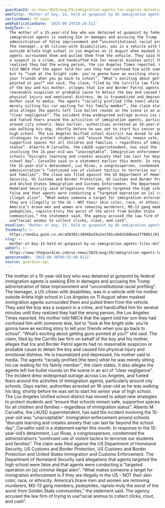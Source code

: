 ```yaml
---
guardianId: us-news/2025/aug/29/immigration-agents-los-angeles-detention-damages-claim
webTitle: 'Mother of boy, 15, held at gunpoint by US immigration agents files $1m claim'
sectionName: US news
webPublicationDate: '2025-08-29T20:26:51Z'
bodyText: >-
  The mother of a 15-year-old boy who was detained at gunpoint by federal
  immigration agents is seeking $1m in damages and accusing the Trump
  administration of false imprisonment and “unconstitutional racial profiling”.
  The teenager, a US citizen with disabilities, was in a vehicle with his mother
  outside Arleta high school in Los Angeles on 11 August when masked immigration
  agents surrounded them and pulled them from the vehicle. They said the boy was
  a suspect in a crime, and handcuffed him for several minutes until they
  realized they had the wrong person, the Los Angeles Times reported. His mother
  told NBC4 that the agent told her son they had confused him with someone else,
  but to “look at the bright side: you’re gonna have an exciting story to tell
  your friends when you go back to school”. “What’s exciting about getting guns
  pointed at you?” she said. The claim, filed by the Carrillo law firm on behalf
  of the boy and his mother, alleges that Ice and Border Patrol agents had no
  reasonable suspicion or probable cause to detain the boy and caused him
  physical injury and emotional distress. He is traumatized and depressed, his
  mother said to media. The agents “racially profiled [the teen] while he was
  merely sitting his car waiting for his family member”, the claim states. It
  also alleges the agents left live bullet rounds on the scene in an act of
  “clear negligence”. The incident drew widespread outrage across Los Angeles,
  and fueled fears around the activities of immigration agents, particularly
  around city schools. Days earlier, authorities arrested an 18-year-old as he
  was walking his dog, shortly before he was set to start his senior year of
  high school. The Los Angeles Unified school district has moved to adopt new
  strategies to protect students and “ensure that schools remain safe,
  supportive spaces for all children and families – regardless of immigration
  status”. Alberto M Carvalho, the LAUSD superintendent, has said the incident
  involving the 15-year-old was “unacceptable”. Immigration enforcement around
  schools “disrupts learning and creates anxiety that can last far beyond the
  school day”, Carvalho said in a statement earlier this month. In response to
  the 15-year-old’s detainment, Luz Rivas, a congressperson, condemned the
  administration’s “continued use of violent tactics to terrorize our students
  and families”. The claim was filed against the US Department of Homeland
  Security, US Customs and Border Protection, US Customs and Border Protection
  and United States Immigration and Customs Enforcement. The Department of
  Homeland Security said allegations that agents targeted the high school were
  false and that agents were conducting a “targeted operation on [a] criminal
  illegal alien”. “What makes someone a target for immigration enforcement is if
  they are illegally in the US – NOT their skin color, race, or ethnicity.
  America’s brave men and women are removing murderers, MS-13 gang members,
  pedophiles, rapists–truly the worst of the worst from Golden State
  communities,” the statement said. The agency accused the law firm of trying to
  use“racial animus to collect clicks, clout, and cash”.
headline: 'Mother of boy, 15, held at gunpoint by US immigration agents files $1m claim'
thumbnail: >-
  https://media.guim.co.uk/a50301c18948a29a2ec591ceb0d180bea37f8861/83_0_1348_1080/500.jpg
slug: >-
  mother-of-boy-15-held-at-gunpoint-by-us-immigration-agents-files-dollar1m-claim
webUrl: >-
  https://www.theguardian.com/us-news/2025/aug/29/immigration-agents-los-angeles-detention-damages-claim
generatedAt: '2025-08-30T09:55:40.811Z'
source: guardian-api
---
```

The mother of a 15-year-old boy who was detained at gunpoint by federal immigration agents is seeking $1m in damages and accusing the Trump administration of false imprisonment and “unconstitutional racial profiling”. The teenager, a US citizen with disabilities, was in a vehicle with his mother outside Arleta high school in Los Angeles on 11 August when masked immigration agents surrounded them and pulled them from the vehicle. They said the boy was a suspect in a crime, and handcuffed him for several minutes until they realized they had the wrong person, the Los Angeles Times reported. His mother told NBC4 that the agent told her son they had confused him with someone else, but to “look at the bright side: you’re gonna have an exciting story to tell your friends when you go back to school”. “What’s exciting about getting guns pointed at you?” she said. The claim, filed by the Carrillo law firm on behalf of the boy and his mother, alleges that Ice and Border Patrol agents had no reasonable suspicion or probable cause to detain the boy and caused him physical injury and emotional distress. He is traumatized and depressed, his mother said to media. The agents “racially profiled [the teen] while he was merely sitting his car waiting for his family member”, the claim states. It also alleges the agents left live bullet rounds on the scene in an act of “clear negligence”. The incident drew widespread outrage across Los Angeles, and fueled fears around the activities of immigration agents, particularly around city schools. Days earlier, authorities arrested an 18-year-old as he was walking his dog, shortly before he was set to start his senior year of high school. The Los Angeles Unified school district has moved to adopt new strategies to protect students and “ensure that schools remain safe, supportive spaces for all children and families – regardless of immigration status”. Alberto M Carvalho, the LAUSD superintendent, has said the incident involving the 15-year-old was “unacceptable”. Immigration enforcement around schools “disrupts learning and creates anxiety that can last far beyond the school day”, Carvalho said in a statement earlier this month. In response to the 15-year-old’s detainment, Luz Rivas, a congressperson, condemned the administration’s “continued use of violent tactics to terrorize our students and families”. The claim was filed against the US Department of Homeland Security, US Customs and Border Protection, US Customs and Border Protection and United States Immigration and Customs Enforcement. The Department of Homeland Security said allegations that agents targeted the high school were false and that agents were conducting a “targeted operation on [a] criminal illegal alien”. “What makes someone a target for immigration enforcement is if they are illegally in the US – NOT their skin color, race, or ethnicity. America’s brave men and women are removing murderers, MS-13 gang members, pedophiles, rapists–truly the worst of the worst from Golden State communities,” the statement said. The agency accused the law firm of trying to use“racial animus to collect clicks, clout, and cash”.
